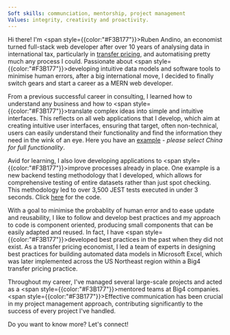 ```yaml
---
Soft skills: communciation, mentorship, project management
Values: integrity, creativity and proactivity.
---
```


Hi there! I'm <span style={{color:"#F3B177"}}>Ruben Andino</span>, an economist turned full-stack web developer after
over 10 years of analysing data in international tax, particularly in [transfer
pricing](https://en.wikipedia.org/wiki/Transfer_pricing), and automatising pretty much any process I could. Passionate about <span style={{color:"#F3B177"}}>developing intuitive data models and software tools
to minimise human errors</span>, after a big international move, I decided to finally
switch gears and start a career as a MERN web developer.

From a previous successful career in consulting, I learned how to understand any business
and how to <span style={{color:"#F3B177"}}>translate complex ideas into simple and intuitive interfaces</span>. This
reflects on all web applications that I develop, which aim at creating intuitive
user interfaces, ensuring that target, often non-technical, users can easily
understand their functionality and find the information they need in the wink of
an eye. Here you have an [example](https://deploy-preview-8--mitigation-toolkit.netlify.app/) - <i>please select China
for full functionality</i>.

Avid for learning, I also love developing applications to <span style={{color:"#F3B177"}}>improve processes already in place</span>. One example is a new backend testing methodology that I
developed, which allows for comprehensive testing of entire datasets rather than
just spot checking. This methodology led to over 3,500 JEST tests executed in
under 3 seconds. Click [here](https://github.com/rubenanlo/JEST-testing-utils)
for the code.

With a goal to minimise the probablity of human error and to ease update and
reusability, I like to follow and develop best practices and my approach to code
is component oriented, producing small components that can be easily adapted and reused.
In fact, I have <span style={{color:"#F3B177"}}>developed best practices</span> in the past when they did not exist. As
a transfer pricing economist, I led a team of experts in designing best
practices for building automated data models in Microsoft Excel, which was later
implemented across the US Northeast region within a Big4 transfer pricing
practice.

Throughout my career, I've managed several large-scale projects and acted as a <span style={{color:"#F3B177"}}>mentored</span>
teams at Big4 companies. <span style={{color:"#F3B177"}}>Effective communication</span> has been crucial in my project
management approach, contributing significantly to the success of every project
I've handled.

Do you want to know more? Let's connect!
